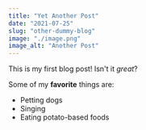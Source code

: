 ```yaml
---
title: "Yet Another Post"
date: "2021-07-25"
slug: "other-dummy-blog"
image: "./image.png"
image_alt: "Another Post"
---
```


This is my first blog post! Isn't it *great*?

Some of my **favorite** things are:

* Petting dogs
* Singing
* Eating potato-based foods